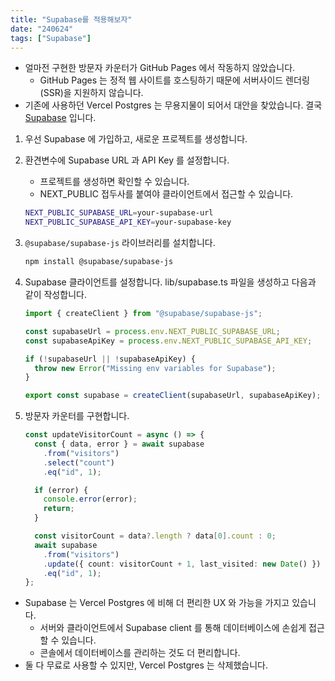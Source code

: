 ```yaml
---
title: "Supabase를 적용해보자"
date: "240624"
tags: ["Supabase"]
---
```


- 얼마전 구현한 방문자 카운터가 GitHub Pages 에서 작동하지 않았습니다.
  - GitHub Pages 는 정적 웹 사이트를 호스팅하기 때문에 서버사이드 렌더링(SSR)을 지원하지 않습니다.
- 기존에 사용하던 Vercel Postgres 는 무용지물이 되어서 대안을 찾았습니다. 결국 [Supabase](https://supabase.io/) 입니다.

1. 우선 Supabase 에 가입하고, 새로운 프로젝트를 생성합니다.
2. 환견변수에 Supabase URL 과 API Key 를 설정합니다.

   - 프로젝트를 생성하면 확인할 수 있습니다.
   - NEXT_PUBLIC 접두사를 붙여야 클라이언트에서 접근할 수 있습니다.

   ```bash
   NEXT_PUBLIC_SUPABASE_URL=your-supabase-url
   NEXT_PUBLIC_SUPABASE_API_KEY=your-supabase-key
   ```

3. `@supabase/supabase-js` 라이브러리를 설치합니다.

   ```bash
   npm install @supabase/supabase-js
   ```

4. Supabase 클라이언트를 설정합니다. lib/supabase.ts 파일을 생성하고 다음과 같이 작성합니다.

   ```typescript
   import { createClient } from "@supabase/supabase-js";

   const supabaseUrl = process.env.NEXT_PUBLIC_SUPABASE_URL;
   const supabaseApiKey = process.env.NEXT_PUBLIC_SUPABASE_API_KEY;

   if (!supabaseUrl || !supabaseApiKey) {
     throw new Error("Missing env variables for Supabase");
   }

   export const supabase = createClient(supabaseUrl, supabaseApiKey);
   ```

5. 방문자 카운터를 구현합니다.

   ```typescript
   const updateVisitorCount = async () => {
     const { data, error } = await supabase
       .from("visitors")
       .select("count")
       .eq("id", 1);

     if (error) {
       console.error(error);
       return;
     }

     const visitorCount = data?.length ? data[0].count : 0;
     await supabase
       .from("visitors")
       .update({ count: visitorCount + 1, last_visited: new Date() })
       .eq("id", 1);
   };
   ```

- Supabase 는 Vercel Postgres 에 비해 더 편리한 UX 와 가능을 가지고 있습니다.
  - 서버와 클라이언트에서 Supabase client 를 통해 데이터베이스에 손쉽게 접근할 수 있습니다.
  - 콘솔에서 데이터베이스를 관리하는 것도 더 편리합니다.
- 둘 다 무료로 사용할 수 있지만, Vercel Postgres 는 삭제했습니다.
